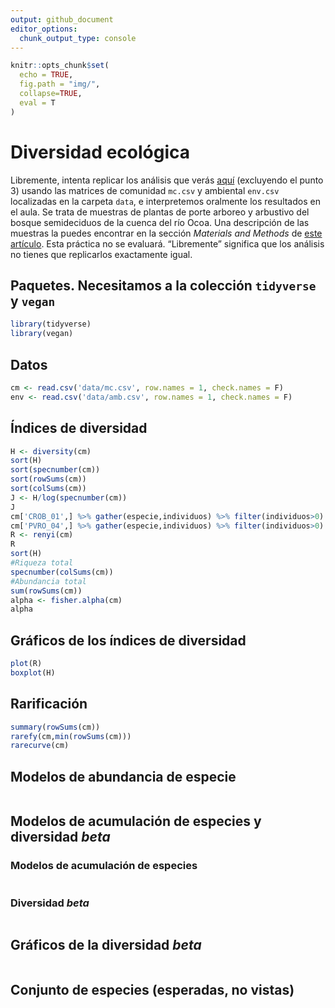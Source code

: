 ```yaml
---
output: github_document
editor_options: 
  chunk_output_type: console
---
```


```r
knitr::opts_chunk$set(
  echo = TRUE,
  fig.path = "img/",
  collapse=TRUE,
  eval = T
)
```

# Diversidad ecológica

Libremente, intenta replicar los análisis que verás [aquí](https://cran.r-project.org/web/packages/vegan/vignettes/diversity-vegan.pdf) (excluyendo el punto 3) usando las matrices de comunidad `mc.csv` y ambiental `env.csv` localizadas en la carpeta `data`, e interpretemos oralmente los resultados en el aula. Se trata de muestras de plantas de porte arboreo y arbustivo del bosque semideciduos de la cuenca del río Ocoa. Una descripción de las muestras la puedes encontrar en la sección *Materials and Methods* de [este artículo](https://journals.plos.org/plosone/article?id=10.1371/journal.pone.0208780). Esta práctica no se evaluará. "Libremente" significa que los análisis no tienes que replicarlos exactamente igual.

## Paquetes. Necesitamos a la colección `tidyverse` y `vegan`

```r
library(tidyverse)
library(vegan)
```

## Datos

```r
cm <- read.csv('data/mc.csv', row.names = 1, check.names = F)
env <- read.csv('data/amb.csv', row.names = 1, check.names = F)
```


## Índices de diversidad

```r
H <- diversity(cm)
sort(H)
sort(specnumber(cm))
sort(rowSums(cm))
sort(colSums(cm))
J <- H/log(specnumber(cm))
J
cm['CROB_01',] %>% gather(especie,individuos) %>% filter(individuos>0) %>% arrange(individuos) %>% View()
cm['PVRO_04',] %>% gather(especie,individuos) %>% filter(individuos>0) %>% arrange(individuos) %>% View()
R <- renyi(cm)
R
sort(H)
#Riqueza total
specnumber(colSums(cm))
#Abundancia total
sum(rowSums(cm))
alpha <- fisher.alpha(cm)
alpha
```


## Gráficos de los índices de diversidad

```r
plot(R)
boxplot(H)
```


## Rarificación

```r
summary(rowSums(cm))
rarefy(cm,min(rowSums(cm)))
rarecurve(cm)
```

## Modelos de abundancia de especie

```r

```


## Modelos de acumulación de especies y diversidad *beta*

### Modelos de acumulación de especies

```r

```

### Diversidad *beta*

```r

```


## Gráficos de la diversidad *beta*

```r

```


## Conjunto de especies (esperadas, no vistas)


```r

```

